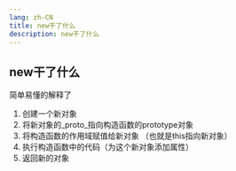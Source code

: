 ```yaml
---
lang: zh-CN
title: new干了什么
description: new干了什么
---
```


## new干了什么

简单易懂的解释了

1. 创建一个新对象
2. 将新对象的_proto_指向构造函数的prototype对象
3. 将构造函数的作用域赋值给新对象 （也就是this指向新对象）
4. 执行构造函数中的代码（为这个新对象添加属性）
5. 返回新的对象